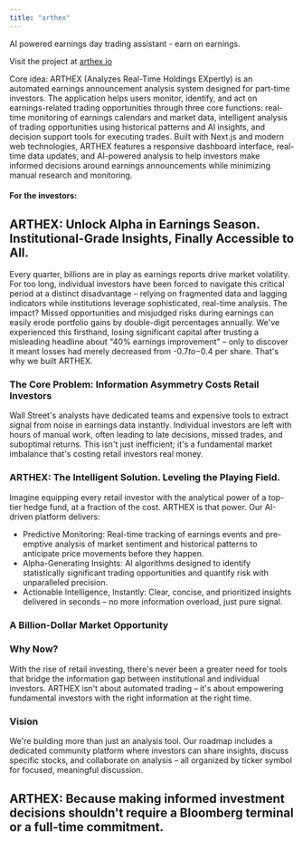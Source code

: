 ```yaml
---
title: "arthex"
---
```


AI powered earnings day trading assistant - earn on earnings.

Visit the project at [arthex.io](https://arthex.io/)

Core idea:
ARTHEX (Analyzes Real-Time Holdings EXpertly) is an automated earnings announcement analysis system designed for part-time investors. The application helps users monitor, identify, and act on earnings-related trading opportunities through three core functions: real-time monitoring of earnings calendars and market data, intelligent analysis of trading opportunities using historical patterns and AI insights, and decision support tools for executing trades. Built with Next.js and modern web technologies, ARTHEX features a responsive dashboard interface, real-time data updates, and AI-powered analysis to help investors make informed decisions around earnings announcements while minimizing manual research and monitoring.

#### For the investors:

## ARTHEX: Unlock Alpha in Earnings Season. Institutional-Grade Insights, Finally Accessible to All.

Every quarter, billions are in play as earnings reports drive market volatility. For too long, individual investors have been forced to navigate this critical period at a distinct disadvantage – relying on fragmented data and lagging indicators while institutions leverage sophisticated, real-time analysis. The impact? Missed opportunities and misjudged risks during earnings can easily erode portfolio gains by double-digit percentages annually. We've experienced this firsthand, losing significant capital after trusting a misleading headline about "40% earnings improvement" – only to discover it meant losses had merely decreased from -$0.7 to -$0.4 per share.
That's why we built ARTHEX.

### The Core Problem: Information Asymmetry Costs Retail Investors
Wall Street's analysts have dedicated teams and expensive tools to extract signal from noise in earnings data instantly. Individual investors are left with hours of manual work, often leading to late decisions, missed trades, and suboptimal returns. This isn't just inefficient; it's a fundamental market imbalance that's costing retail investors real money.

### ARTHEX: The Intelligent Solution. Leveling the Playing Field.

Imagine equipping every retail investor with the analytical power of a top-tier hedge fund, at a fraction of the cost. ARTHEX is that power. Our AI-driven platform delivers:
- Predictive Monitoring: Real-time tracking of earnings events and pre-emptive analysis of market sentiment and historical patterns to anticipate price movements before they happen.
- Alpha-Generating Insights: AI algorithms designed to identify statistically significant trading opportunities and quantify risk with unparalleled precision.
- Actionable Intelligence, Instantly: Clear, concise, and prioritized insights delivered in seconds – no more information overload, just pure signal.

### A Billion-Dollar Market Opportunity

### Why Now?
With the rise of retail investing, there's never been a greater need for tools that bridge the information gap between institutional and individual investors. ARTHEX isn't about automated trading – it's about empowering fundamental investors with the right information at the right time.

### Vision
We're building more than just an analysis tool. Our roadmap includes a dedicated community platform where investors can share insights, discuss specific stocks, and collaborate on analysis – all organized by ticker symbol for focused, meaningful discussion.

## ARTHEX: Because making informed investment decisions shouldn't require a Bloomberg terminal or a full-time commitment.
